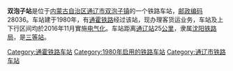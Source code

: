 {{noteTA
|1=zh-cn:始发车次; zh-hk:列車班次;
|2=zh-cn:车次; zh-hk:班次;
}}
{{Infobox China railway station 
|车站名称 = 双泡子站
|车站名称拼音 = 
|车站地址 = [[内蒙古自治区|内蒙古自治区]][[通辽市|通辽市]]
|归属 = [[沈阳铁路局|沈阳铁路局]]
|车站等级 = [[三等站_(中铁)|三等站]]
|线路 = [[通霍铁路|通霍铁路]]
}}
'''双泡子站'''是位于[[内蒙古自治区|内蒙古自治区]][[通辽市|通辽市]][[双泡子镇|双泡子镇]]的一个铁路车站，[[邮政编码|邮政编码]]28036。车站建于1980年，有[[通霍铁路|通霍铁路]]经过该站，现办理客货运业务，车站及上下行区间均於2016年11月實施[[电气化|电气化]]。车站距离[[通辽站|通辽站]]25[[公里|公里]]，隶属[[沈阳铁路局|沈阳铁路局]]，是[[三等站_(中铁)|三等站]]。

{{start rail box}}
{{s-inop|[[昆都庙站|昆都庙站]]}}
{{s-line|[[通霍铁路|通霍铁路]]}}
{{s-inop|[[三家站|三家站]]}}
{{end box}}
{{通霍铁路}}
{{铁路车站小作品}}
{{内蒙古小作品}}

[[Category:通霍铁路车站|Category:通霍铁路车站]]
[[Category:1980年启用的铁路车站|Category:1980年启用的铁路车站]]
[[Category:通辽市铁路车站|Category:通辽市铁路车站]]